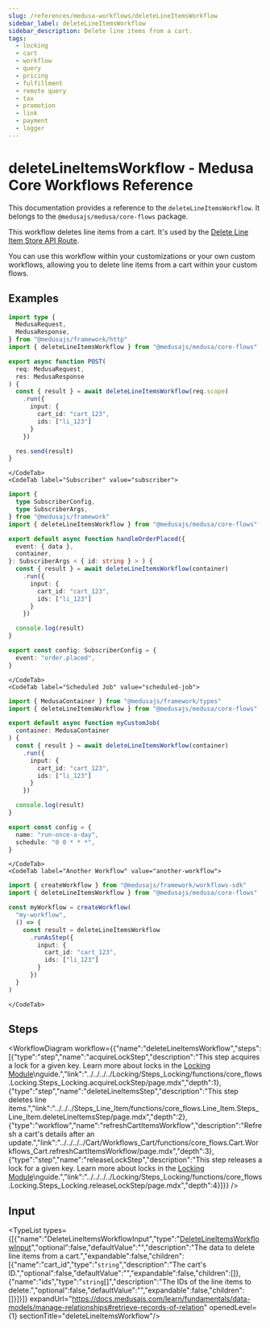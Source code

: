 ```yaml
---
slug: /references/medusa-workflows/deleteLineItemsWorkflow
sidebar_label: deleteLineItemsWorkflow
sidebar_description: Delete line items from a cart.
tags:
  - locking
  - cart
  - workflow
  - query
  - pricing
  - fulfillment
  - remote query
  - tax
  - promotion
  - link
  - payment
  - logger
---
```



# deleteLineItemsWorkflow - Medusa Core Workflows Reference

This documentation provides a reference to the `deleteLineItemsWorkflow`. It belongs to the `@medusajs/medusa/core-flows` package.

This workflow deletes line items from a cart. It's used by the
[Delete Line Item Store API Route](https://docs.medusajs.com/api/store#carts\_deletecartsidlineitemsline\_id).

You can use this workflow within your customizations or your own custom workflows, allowing you to
delete line items from a cart within your custom flows.

<SourceCodeLink link="https://github.com/medusajs/medusa/blob/e90dcedcd7627c61ed1a823400f734d624eaee05/packages/core/core-flows/src/line-item/workflows/delete-line-items.ts#L41" />

## Examples

<CodeTabs group="workflow-exection">
    <CodeTab label="API Route" value="api-route">
    
```ts title="src/api/workflow/route.ts"
import type {
  MedusaRequest,
  MedusaResponse,
} from "@medusajs/framework/http"
import { deleteLineItemsWorkflow } from "@medusajs/medusa/core-flows"

export async function POST(
  req: MedusaRequest,
  res: MedusaResponse
) {
  const { result } = await deleteLineItemsWorkflow(req.scope)
    .run({
      input: {
        cart_id: "cart_123",
        ids: ["li_123"]
      }
    })

  res.send(result)
}
```

    </CodeTab>
    <CodeTab label="Subscriber" value="subscriber">
    
```ts title="src/subscribers/order-placed.ts"
import {
  type SubscriberConfig,
  type SubscriberArgs,
} from "@medusajs/framework"
import { deleteLineItemsWorkflow } from "@medusajs/medusa/core-flows"

export default async function handleOrderPlaced({
  event: { data },
  container,
}: SubscriberArgs < { id: string } > ) {
  const { result } = await deleteLineItemsWorkflow(container)
    .run({
      input: {
        cart_id: "cart_123",
        ids: ["li_123"]
      }
    })

  console.log(result)
}

export const config: SubscriberConfig = {
  event: "order.placed",
}
```

    </CodeTab>
    <CodeTab label="Scheduled Job" value="scheduled-job">
    
```ts title="src/jobs/message-daily.ts"
import { MedusaContainer } from "@medusajs/framework/types"
import { deleteLineItemsWorkflow } from "@medusajs/medusa/core-flows"

export default async function myCustomJob(
  container: MedusaContainer
) {
  const { result } = await deleteLineItemsWorkflow(container)
    .run({
      input: {
        cart_id: "cart_123",
        ids: ["li_123"]
      }
    })

  console.log(result)
}

export const config = {
  name: "run-once-a-day",
  schedule: "0 0 * * *",
}
```

    </CodeTab>
    <CodeTab label="Another Workflow" value="another-workflow">
    
```ts title="src/workflows/my-workflow.ts"
import { createWorkflow } from "@medusajs/framework/workflows-sdk"
import { deleteLineItemsWorkflow } from "@medusajs/medusa/core-flows"

const myWorkflow = createWorkflow(
  "my-workflow",
  () => {
    const result = deleteLineItemsWorkflow
      .runAsStep({
        input: {
          cart_id: "cart_123",
          ids: ["li_123"]
        }
      })
  }
)
```

    </CodeTab>
  </CodeTabs>

## Steps

<WorkflowDiagram workflow={{"name":"deleteLineItemsWorkflow","steps":[{"type":"step","name":"acquireLockStep","description":"This step acquires a lock for a given key. Learn more about locks in the [Locking Module](https://docs.medusajs.com/resources/infrastructure-modules/locking)\nguide.","link":"../../../../Locking/Steps_Locking/functions/core_flows.Locking.Steps_Locking.acquireLockStep/page.mdx","depth":1},{"type":"step","name":"deleteLineItemsStep","description":"This step deletes line items.","link":"../../../Steps_Line_Item/functions/core_flows.Line_Item.Steps_Line_Item.deleteLineItemsStep/page.mdx","depth":2},{"type":"workflow","name":"refreshCartItemsWorkflow","description":"Refresh a cart's details after an update.","link":"../../../../Cart/Workflows_Cart/functions/core_flows.Cart.Workflows_Cart.refreshCartItemsWorkflow/page.mdx","depth":3},{"type":"step","name":"releaseLockStep","description":"This step releases a lock for a given key. Learn more about locks in the [Locking Module](https://docs.medusajs.com/resources/infrastructure-modules/locking)\nguide.","link":"../../../../Locking/Steps_Locking/functions/core_flows.Locking.Steps_Locking.releaseLockStep/page.mdx","depth":4}]}} />

## Input

<TypeList types={[{"name":"DeleteLineItemsWorkflowInput","type":"[DeleteLineItemsWorkflowInput](../../../../types/core_flows.DeleteLineItemsWorkflowInput/page.mdx)","optional":false,"defaultValue":"","description":"The data to delete line items from a cart.","expandable":false,"children":[{"name":"cart_id","type":"`string`","description":"The cart's ID.","optional":false,"defaultValue":"","expandable":false,"children":[]},{"name":"ids","type":"`string`[]","description":"The IDs of the line items to delete.","optional":false,"defaultValue":"","expandable":false,"children":[]}]}]} expandUrl="https://docs.medusajs.com/learn/fundamentals/data-models/manage-relationships#retrieve-records-of-relation" openedLevel={1} sectionTitle="deleteLineItemsWorkflow"/>
